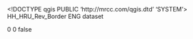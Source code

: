 <!DOCTYPE qgis PUBLIC 'http://mrcc.com/qgis.dtd' 'SYSTEM'>
<qgis version="3.26.0-Buenos Aires">
  <identifier>HH_HRU_Rev_Border</identifier>
  <parentidentifier></parentidentifier>
  <language>ENG</language>
  <type>dataset</type>
  <title>HH_HRU_Rev_Border</title>
  <abstract></abstract>
  <links>
    <link url="file://\\psf\Host\Users\Kev\Dropbox\PRMS\GIS_data\tp_str3k_3" mimeType="" size="" type="Local Area Network" name="" format="" description=""/>
  </links>
  <fees></fees>
  <encoding></encoding>
  <crs>
    <spatialrefsys nativeFormat="Wkt">
      <wkt></wkt>
      <proj4></proj4>
      <srsid>0</srsid>
      <srid>0</srid>
      <authid></authid>
      <description></description>
      <projectionacronym></projectionacronym>
      <ellipsoidacronym></ellipsoidacronym>
      <geographicflag>false</geographicflag>
    </spatialrefsys>
  </crs>
  <extent/>
</qgis>
